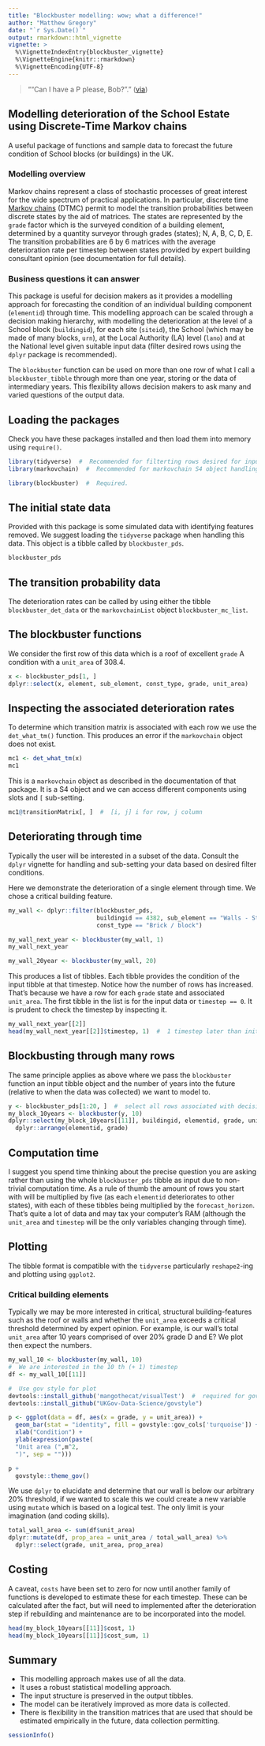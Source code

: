 ```yaml
---
title: "Blockbuster modelling: wow; what a difference!"
author: "Matthew Gregory"
date: "`r Sys.Date()`"
output: rmarkdown::html_vignette
vignette: >
  %\VignetteIndexEntry{blockbuster_vignette}
  %\VignetteEngine{knitr::rmarkdown}
  %\VignetteEncoding{UTF-8}
---
```


> ""Can I have a P please, Bob?"."
([via](http://www.bbc.co.uk/news/entertainment-arts-16447409))

## Modelling  deterioration of the School Estate using Discrete-Time Markov chains

A useful package of functions and sample data to forecast the future condition of School blocks (or buildings) in the UK.

### Modelling overview

Markov chains represent a class of stochastic processes of great interest for the wide spectrum of practical applications. In particular, discrete time [Markov chains](https://cran.r-project.org/web/packages/markovchain/vignettes/an_introduction_to_markovchain_package.pdf) (DTMC) permit to model the transition probabilities between discrete states by the aid of matrices. The states are represented by the `grade` factor which is the surveyed condition of a building element, determined by a quantity surveyor through grades (states); N, A, B, C, D, E. The transition probabilities are 6 by 6 matrices with the average deterioration rate per timestep between states provided by expert building consultant opinion (see documentation for full details).  

### Business questions it can answer

This package is useful for decision makers as it provides a modelling approach for forecasting the condition of an individual building component (`elementid`) through time. This modelling approach can be scaled through a decision making hierarchy, with modelling the deterioration at the level of a School block (`buildingid`), for each site (`siteid`), the School (which may be made of many blocks, `urn`), at the Local Authority (LA) level (`lano`) and at the National level given suitable input data (filter desired rows using the `dplyr` package is recommended).  

The `blockbuster` function can be used on more than one row of what I call a `blockbuster_tibble` through more than one year, storing or the data of intermediary years. This flexibility allows decision makers to ask many and varied questions of the output data.  

## Loading the packages

Check you have these packages installed and then load them into memory using `require()`.

```r
library(tidyverse)  #  Recommended for filterting rows desired for input.
library(markovchain)  #  Recommended for markovchain S4 object handling (advanced).

library(blockbuster)  #  Required.

```

## The initial state data

Provided with this package is some simulated data with identifying features removed. We suggest loading the `tidyverse` package when handling this data. This object is a tibble called by `blockbuster_pds`.

```r
blockbuster_pds
```

## The transition probability data

The deterioration rates can be called by using either the tibble `blockbuster_det_data` or the `markovchainList` object `blockbuster_mc_list`.

## The blockbuster functions

We consider the first row of this data which is a roof of excellent `grade` A condition with a `unit_area` of 308.4.

```r

x <- blockbuster_pds[1, ]
dplyr::select(x, element, sub_element, const_type, grade, unit_area)

```

## Inspecting the associated deterioration rates

To determine which transition matrix is associated with each row we use the `det_what_tm()` function. This produces an error if the `markovchain` object does not exist.

```r
mc1 <- det_what_tm(x)
mc1
```

This is a `markovchain` object as described in the documentation of that package. It is a S4 object and we can access different components using slots and `[` sub-setting.

```r
mc1@transitionMatrix[, ]  #  [i, j] i for row, j column
```

## Deteriorating through time

Typically the user will be interested in a subset of the data. Consult the `dplyr` vignette for handling and sub-setting your data based on desired filter conditions.  

Here we demonstrate the deterioration of a single element through time. We chose a critical building feature.

```r
my_wall <- dplyr::filter(blockbuster_pds,
                         buildingid == 4382, sub_element == "Walls - Structure", 
                         const_type == "Brick / block")

my_wall_next_year <- blockbuster(my_wall, 1)
my_wall_next_year

my_wall_20year <- blockbuster(my_wall, 20)

```

This produces a list of tibbles. Each tibble provides the condition of the input tibble at that timestep. Notice how the number of rows has increased. That's because we have a row for each `grade` state and associated `unit_area`. The first tibble in the list is for the input data or `timestep == 0`. It is prudent to check the timestep by inspecting it.

```r
my_wall_next_year[[2]]
head(my_wall_next_year[[2]]$timestep, 1)  #  1 timestep later than initial
```

## Blockbusting through many rows

The same principle applies as above where we pass the `blockbuster` function an input tibble object and the number of years into the future (relative to when the data was collected) we want to model to.

```r
y <- blockbuster_pds[1:20, ]  #  select all rows associated with decision level of interest
my_block_10years <- blockbuster(y, 10)
dplyr::select(my_block_10years[[11]], buildingid, elementid, grade, unit_area) %>%
  dplyr::arrange(elementid, grade)
```

## Computation time

I suggest you spend time thinking about the precise question you are asking rather than using the whole `blockbuster_pds` tibble as input due to non-trivial computation time. As a rule of thumb the amount of rows you start with will be multiplied by five (as each `elementid` deteriorates to other states), with each of these tibbles being multiplied by the `forecast_horizon`. That's quite a lot of data and may tax your computer's RAM (although the `unit_area` and `timestep` will be the only variables changing through time).  

## Plotting

The tibble format is compatible with the `tidyverse` particularly `reshape2`-ing and plotting using `ggplot2`. 

### Critical building elements

Typically we may be more interested in critical, structural building-features such as the roof or walls and whether the `unit_area` exceeds a critical threshold determined by expert opinion. For example, is our wall's total `unit_area` after 10 years comprised of over 20% grade D and E? We plot then expect the numbers.

```r

my_wall_10 <- blockbuster(my_wall, 10)
#  We are interested in the 10 th (+ 1) timestep
df <- my_wall_10[[11]]

#  Use gov style for plot
devtools::install_github('mangothecat/visualTest')  #  required for govstyle
devtools::install_github("UKGov-Data-Science/govstyle")

p <- ggplot(data = df, aes(x = grade, y = unit_area)) +
  geom_bar(stat = "identity", fill = govstyle::gov_cols['turquoise']) +
  xlab("Condition") +
  ylab(expression(paste(
  "Unit area (",m^2,
  ")", sep = "")))

p +
  govstyle::theme_gov()
```

We use `dplyr` to elucidate and determine that our wall is below our arbitrary 20% threshold, if we wanted to scale this we could create a new variable using `mutate` which is based on a logical test. The only limit is your imagination (and coding skills).

```r
total_wall_area <- sum(df$unit_area)
dplyr::mutate(df, prop_area = unit_area / total_wall_area) %>%
  dplyr::select(grade, unit_area, prop_area)
```

## Costing

A caveat, `costs` have been set to zero for now until another family of functions is developed to estimate these for each timestep. These can be calculated after the fact, but will need to implemented after the deterioration step if rebuilding and maintenance are to be incorporated into the model.  

```r
head(my_block_10years[[11]]$cost, 1)
head(my_block_10years[[11]]$cost_sum, 1)

```

## Summary

* This modelling approach makes use of all the data.  
* It uses a robust statistical modelling approach.  
* The input structure is preserved in the output tibbles.  
* The model can be iteratively improved as more data is collected.  
* There is flexibility in the transition matrices that are used that should be estimated empirically in the future, data collection permitting.  

```r
sessionInfo()
```

